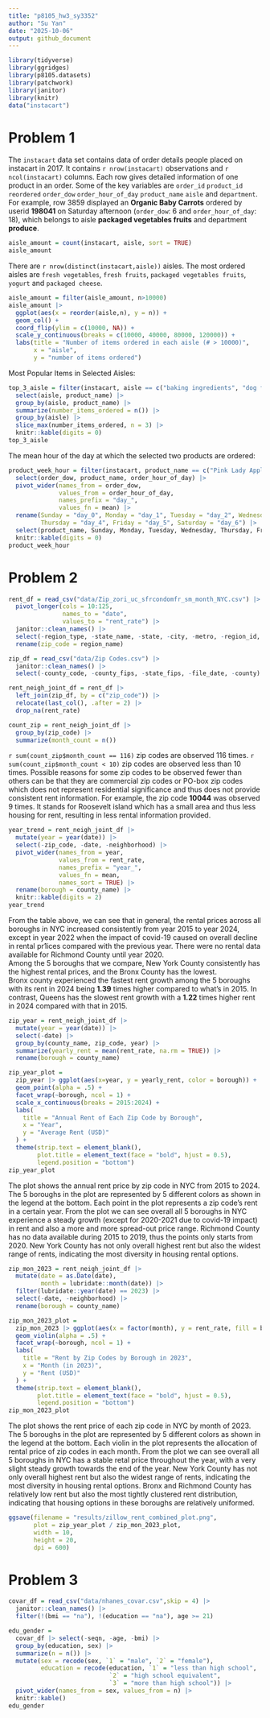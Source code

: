 ```yaml
---
title: "p8105_hw3_sy3352"
author: "Su Yan"
date: "2025-10-06"
output: github_document
---
```


```r
library(tidyverse)
library(ggridges)
library(p8105.datasets)
library(patchwork)
library(janitor)
library(knitr)
data("instacart")
```

# Problem 1

The `instacart` data set contains data of order details people placed on instacart in 2017. It contains `r nrow(instacart)` observations and `r ncol(instacart)` columns. Each row gives detailed information of one product in an order. Some of the key variables are `order_id` `product_id` `reordered` `order_dow` `order_hour_of_day` `product_name` `aisle` and `department`. For example, row 3859 displayed an **Organic Baby Carrots**
 ordered by userid **198041** on Saturday afternoon (`order_dow`: 6 and `order_hour_of_day`: 18), which belongs to aisle **packaged vegetables fruits** and department **produce**.

```r
aisle_amount = count(instacart, aisle, sort = TRUE)
aisle_amount
```
There are `r nrow(distinct(instacart,aisle))` aisles. The most ordered aisles are `fresh vegetables`, `fresh fruits`, `packaged vegetables fruits`, `yogurt` and `packaged cheese`.

```r
aisle_amount = filter(aisle_amount, n>10000) 
aisle_amount |> 
  ggplot(aes(x = reorder(aisle,n), y = n)) + 
  geom_col() +
  coord_flip(ylim = c(10000, NA)) + 
  scale_y_continuous(breaks = c(10000, 40000, 80000, 120000)) +
  labs(title = "Number of items ordered in each aisle (# > 10000)",
       x = "aisle",
       y = "number of items ordered")
```

Most Popular Items in Selected Aisles:
```r
top_3_aisle = filter(instacart, aisle == c("baking ingredients", "dog food care", "packaged vegetables fruits")) |> 
  select(aisle, product_name) |> 
  group_by(aisle, product_name) |> 
  summarize(number_items_ordered = n()) |> 
  group_by(aisle) |> 
  slice_max(number_items_ordered, n = 3) |> 
  knitr::kable(digits = 0) 
top_3_aisle
```

The mean hour of the day at which the selected two products are ordered:
```r
product_week_hour = filter(instacart, product_name == c("Pink Lady Apples", "Coffee Ice Cream")) |> 
  select(order_dow, product_name, order_hour_of_day) |> 
  pivot_wider(names_from = order_dow,
              values_from = order_hour_of_day,
              names_prefix = "day_",
              values_fn = mean) |> 
  rename(Sunday = "day_0", Monday = "day_1", Tuesday = "day_2", Wednesday = "day_3",
         Thursday = "day_4", Friday = "day_5", Saturday = "day_6") |> 
  select(product_name, Sunday, Monday, Tuesday, Wednesday, Thursday, Friday, Saturday) |> 
  knitr::kable(digits = 0)
product_week_hour
```

# Problem 2

```r
rent_df = read_csv("data/Zip_zori_uc_sfrcondomfr_sm_month_NYC.csv") |> 
  pivot_longer(cols = 10:125,
               names_to = "date",
               values_to = "rent_rate") |> 
  janitor::clean_names() |> 
  select(-region_type, -state_name, -state, -city, -metro, -region_id, -size_rank) |> 
  rename(zip_code = region_name)

zip_df = read_csv("data/Zip Codes.csv") |> 
  janitor::clean_names() |> 
  select(-county_code, -county_fips, -state_fips, -file_date, -county)

rent_neigh_joint_df = rent_df |> 
  left_join(zip_df, by = c("zip_code")) |> 
  relocate(last_col(), .after = 2) |> 
  drop_na(rent_rate)
```

```r
count_zip = rent_neigh_joint_df |> 
  group_by(zip_code) |> 
  summarize(month_count = n()) 
```

`r sum(count_zip$month_count == 116)` zip codes are observed 116 times. `r sum(count_zip$month_count < 10)` zip codes are observed less than 10 times. Possible reasons for some zip codes to be observed fewer than others can be that they are commercial zip codes or PO-box zip codes which does not represent residential significance and thus does not provide consistent rent information. For example, the zip code **10044** was observed 9 times. It stands for Roosevelt island which has a small area and thus less housing for rent, resulting in less rental information provided. 

```r
year_trend = rent_neigh_joint_df |> 
  mutate(year = year(date)) |> 
  select(-zip_code, -date, -neighborhood) |> 
  pivot_wider(names_from = year,
              values_from = rent_rate,
              names_prefix = "year_",
              values_fn = mean,
              names_sort = TRUE) |> 
  rename(borough = county_name) |> 
  knitr::kable(digits = 2)
year_trend
```
From the table above, we can see that in general, the rental prices across all boroughs in NYC increased consistently from year 2015 to year 2024, except in year 2022 when the impact of covid-19 caused on overall decline in rental pr1ices compared with the previous year. There were no rental data available for Richmond County until year 2020.  
Among the 5 boroughs that we compare, New York County consistently has the highest rental prices, and the Bronx County has the lowest.  
Bronx county experienced the fastest rent growth among the 5 boroughs with its rent in 2024 being **1.39** times higher compared to what's in 2015. In contrast, Queens has the slowest rent growth with a **1.22** times higher rent in 2024 compared with that in 2015.

```r
zip_year = rent_neigh_joint_df |> 
  mutate(year = year(date)) |> 
  select(-date) |> 
  group_by(county_name, zip_code, year) |> 
  summarize(yearly_rent = mean(rent_rate, na.rm = TRUE)) |> 
  rename(borough = county_name) 
```

```r
zip_year_plot = 
  zip_year |> ggplot(aes(x=year, y = yearly_rent, color = borough)) + 
  geom_point(alpha = .5) + 
  facet_wrap(~borough, ncol = 1) +
  scale_x_continuous(breaks = 2015:2024) +
  labs(
    title = "Annual Rent of Each Zip Code by Borough",
    x = "Year",
    y = "Average Rent (USD)"
  ) +
  theme(strip.text = element_blank(),
        plot.title = element_text(face = "bold", hjust = 0.5),
        legend.position = "bottom")
zip_year_plot
```
The plot shows the annual rent price by zip code in NYC from 2015 to 2024. The 5 boroughs in the plot are represented by 5 different colors as shown in the legend at the bottom. Each point in the plot represents a zip code's rent in a certain year. From the plot we can see overall all 5 boroughs in NYC experience a steady growth (except for 2020-2021 due to covid-19 impact) in rent and also a more and more spread-out price range. Richmond County has no data available during 2015 to 2019, thus the points only starts from 2020. New York County has not only overall highest rent but also the widest range of rents, indicating the most diversity in housing rental options.

```r
zip_mon_2023 = rent_neigh_joint_df |> 
  mutate(date = as.Date(date),
         month = lubridate::month(date)) |> 
  filter(lubridate::year(date) == 2023) |> 
  select(-date, -neighborhood) |> 
  rename(borough = county_name) 
```

```r
zip_mon_2023_plot = 
  zip_mon_2023 |> ggplot(aes(x = factor(month), y = rent_rate, fill = borough)) + 
  geom_violin(alpha = .5) +
  facet_wrap(~borough, ncol = 1) +
  labs(
    title = "Rent by Zip Codes by Borough in 2023",
    x = "Month (in 2023)",
    y = "Rent (USD)"
  ) +
  theme(strip.text = element_blank(),
        plot.title = element_text(face = "bold", hjust = 0.5),
        legend.position = "bottom")
zip_mon_2023_plot
```

The plot shows the rent price of each zip code in NYC by month of 2023. The 5 boroughs in the plot are represented by 5 different colors as shown in the legend at the bottom. Each violin in the plot represents the allocation of rental price of zip codes in each month. From the plot we can see overall all 5 boroughs in NYC has a stable retal price throughout the year, with a very slight steady growth towards the end of the year. New York County has not only overall highest rent but also the widest range of rents, indicating the most diversity in housing rental options. Bronx and Richmond County has relatively low rent but also the most tightly clustered rent distribution, indicating that housing options in these boroughs are relatively uniformed.

```r
ggsave(filename = "results/zillow_rent_combined_plot.png",
       plot = zip_year_plot / zip_mon_2023_plot,
       width = 10,
       height = 20,
       dpi = 600)
```

# Problem 3

```r
covar_df = read_csv("data/nhanes_covar.csv",skip = 4) |> 
  janitor::clean_names() |> 
  filter(!(bmi == "na"), !(education == "na"), age >= 21) 
```

```r
edu_gender = 
  covar_df |> select(-seqn, -age, -bmi) |> 
  group_by(education, sex) |> 
  summarize(n = n()) |> 
  mutate(sex = recode(sex, `1` = "male", `2` = "female"),
         education = recode(education, `1` = "less than high school",
                            `2` = "high school equivalent",
                            `3` = "more than high school")) |> 
  pivot_wider(names_from = sex, values_from = n) |> 
  knitr::kable()
edu_gender
```


